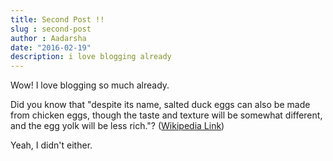 ```yaml
---
title: Second Post !! 
slug : second-post
author : Aadarsha
date: "2016-02-19"
description: i love blogging already
---
```

Wow! I love blogging so much already.

Did you know that "despite its name, salted duck eggs can also be made from
chicken eggs, though the taste and texture will be somewhat different, and the
egg yolk will be less rich."?
([Wikipedia Link](https://en.wikipedia.org/wiki/Salted_duck_egg))

Yeah, I didn't either.
